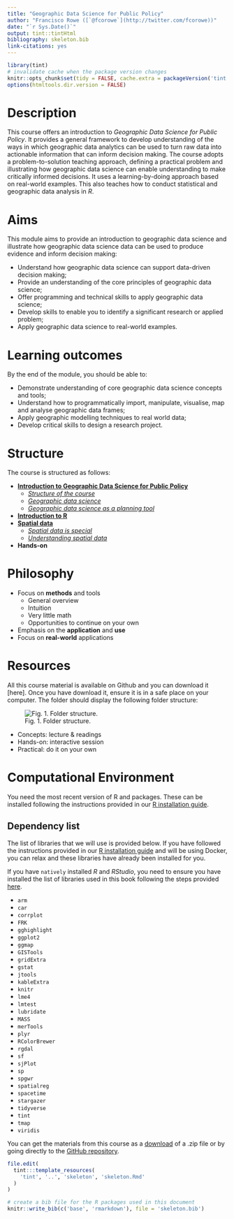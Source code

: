 ```yaml
---
title: "Geographic Data Science for Public Policy"
author: "Francisco Rowe ([`@fcorowe`](http://twitter.com/fcorowe))"
date: "`r Sys.Date()`"
output: tint::tintHtml
bibliography: skeleton.bib
link-citations: yes
---
```


```r
library(tint)
# invalidate cache when the package version changes
knitr::opts_chunk$set(tidy = FALSE, cache.extra = packageVersion('tint'))
options(htmltools.dir.version = FALSE)
```

# Description

This course offers an introduction to *Geographic Data Science for Public Policy*. It provides a general framework to develop understanding of the ways in which geographic data analytics can be used to turn raw data into actionable information that can inform decision making. The course adopts a problem-to-solution teaching approach, defining a practical problem and illustrating how geographic data science can enable understanding to make critically informed decisions. It uses a learning-by-doing approach based on real-world examples. This also teaches how to conduct statistical and geographic data analysis in *R*. 

# Aims

This module aims to provide an introduction to geographic data science and illustrate how geographic data science  data can be used to produce evidence and inform decision making:

* Understand how geographic data science can support data-driven decision making;
* Provide an understanding of the core principles of geographic data science;
* Offer programming and technical skills to apply geographic data science;
* Develop skills to enable you to identify a significant research or applied problem;
* Apply geographic data science to real-world examples.

# Learning outcomes

By the end of the module, you should be able to:

* Demonstrate understanding of core geographic data science concepts and tools;
* Understand how to programmatically import, manipulate, visualise, map and analyse geographic data frames;
* Apply geographic modelling techniques to real world data;
* Develop critical skills to design a research project.

# Structure

The course is structured as follows:

* [**Introduction to Geographic Data Science for Public Policy**](index.html)  
  - [*Structure of the course*](index.html)
  - [*Geographic data science*](01b-gds.html)
  - [*Geographic data science as a planning tool*](01c-gds_as_tool.html)  
* [**Introduction to R**](02-introR.html)
* [**Spatial data**](03a-spatial-data.html)  
  - [*Spatial data is special*](03a-spatial-data.html)
  - [*Understanding spatial data*](03b-spatial-data.html)
* **Hands-on** 

# Philosophy

* Focus on **methods** and tools
  - General overview
  - Intuition
  - Very little math 
  - Opportunities to continue on your own
* Emphasis on the **application** and **use**
* Focus on **real-world** applications

# Resources

All this course material is available on Github and you can download it [here]. Once you have download it, ensure it is in a safe place on your computer. The folder should display the following folder structure:

![Fig. 1. Folder structure.](./figs/folder_str.png)



* Concepts: lecture & readings
* Hands-on: interactive session
* Practical: do it on your own

# Computational Environment

You need the most recent version of R and packages. These can be installed following the instructions provided in our [R installation guide](https://gdsl-ul.github.io/r_install/).

## Dependency list

The list of libraries that we will use is provided below. If you have followed the instructions provided in our [R installation guide](https://gdsl-ul.github.io/r_install/) and will be using Docker, you can relax and these libraries have already been installed for you. 

If you have `natively` installed *R* and *RStudio*, you need to ensure you have installed the list of libraries used in this book following the steps provided [here](https://gdsl-ul.github.io/r_install/otherWin.html#install-packages).

* `arm`
* `car`
* `corrplot`
* `FRK`
* `gghighlight`
* `ggplot2`
* `ggmap`
* `GISTools`
* `gridExtra`
* `gstat`
* `jtools`
* `kableExtra`
* `knitr`
* `lme4`
* `lmtest`
* `lubridate`
* `MASS`
* `merTools`
* `plyr`
* `RColorBrewer`
* `rgdal`
* `sf`
* `sjPlot`
* `sp`
* `spgwr`
* `spatialreg`
* `spacetime`
* `stargazer`
* `tidyverse`
* `tint`
* `tmap`
* `viridis`


You can get the materials from this course as a [download](https://github.com/fcorowe/udd_gds_course/archive/refs/heads/main.zip) of a .zip file or by going directly to the [GitHub repository](https://github.com/fcorowe/udd_gds_course).





```r
file.edit(
  tint:::template_resources(
    'tint', '..', 'skeleton', 'skeleton.Rmd'
  )
)
```

```r
# create a bib file for the R packages used in this document
knitr::write_bib(c('base', 'rmarkdown'), file = 'skeleton.bib')
```